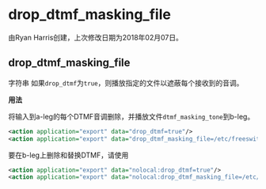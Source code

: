 # drop_dtmf_masking_file 

由Ryan Harris创建，上次修改日期为2018年02月07日。

## drop_dtmf_masking_file

字符串 如果`drop_dtmf`为`true`，则播放指定的文件以遮蔽每个接收到的音调。

**用法**

将输入到a-leg的每个DTMF音调删除，并播放文件`dtmf_masking_tone`到b-leg。

```xml
<action application="export" data="drop_dtmf=true"/>
<action application="export" data="drop_dtmf_masking_file=/etc/freeswitch/Sounds/dtmf_masking_tone"/>
```

要在b-leg上删除和替换DTMF，请使用

```xml
<action application="export" data="nolocal:drop_dtmf=true"/>
<action application="export" data="nolocal:drop_dtmf_masking_file=/etc/freeswitch/Sounds/dtmf_masking_tone" />
```